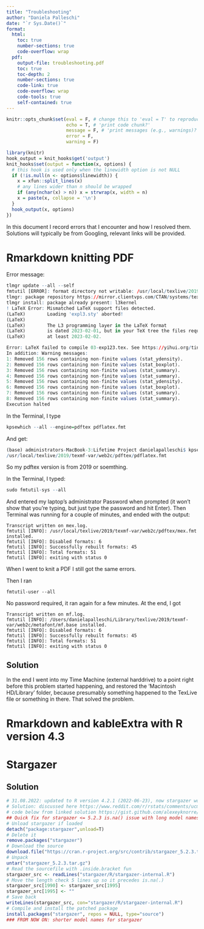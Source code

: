 ```yaml
---
title: "Troubleshooting"
author: "Daniela Palleschi"
date: "`r Sys.Date()`"
format: 
  html:
    toc: true
    number-sections: true
    code-overflow: wrap
  pdf:
    output-file: troubleshooting.pdf
    toc: true
    toc-depth: 2
    number-sections: true
    code-link: true
    code-overflow: wrap
    code-tools: true
    self-contained: true
---
```


```r
knitr::opts_chunk$set(eval = F, # change this to 'eval = T' to reproduce the analyses; make sure to comment out 
                      echo = T, # 'print code chunk?'
                      message = F, # 'print messages (e.g., warnings)?'
                      error = F,
                      warning = F)
```

```r
library(knitr)
hook_output = knit_hooks$get('output')
knit_hooks$set(output = function(x, options) {
  # this hook is used only when the linewidth option is not NULL
  if (!is.null(n <- options$linewidth)) {
    x = xfun::split_lines(x)
    # any lines wider than n should be wrapped
    if (any(nchar(x) > n)) x = strwrap(x, width = n)
    x = paste(x, collapse = '\n')
  }
  hook_output(x, options)
})
```

In this document I record errors that I encounter and how I resolved them. Solutions will typically be from Googling, relevant links will be provided.


# Rmarkdown knitting PDF

Error message:

```r
tlmgr update --all --self
fmtutil [ERROR]: format directory not writable: /usr/local/texlive/2019/texmf-var/web2c
tlmgr: package repository https://mirror.clientvps.com/CTAN/systems/texlive/tlnet (not verified: gpg unavailable)
tlmgr install: package already present: l3kernel
! LaTeX Error: Mismatched LaTeX support files detected.
(LaTeX)        Loading 'expl3.sty' aborted!
(LaTeX)        
(LaTeX)        The L3 programming layer in the LaTeX format
(LaTeX)        is dated 2023-02-01, but in your TeX tree the files require
(LaTeX)        at least 2023-02-02.

Error: LaTeX failed to compile 03-exp123.tex. See https://yihui.org/tinytex/r/#debugging for debugging tips. See 03-exp123.log for more info.
In addition: Warning messages:
1: Removed 156 rows containing non-finite values (stat_ydensity). 
2: Removed 156 rows containing non-finite values (stat_boxplot). 
3: Removed 156 rows containing non-finite values (stat_summary). 
4: Removed 156 rows containing non-finite values (stat_summary). 
5: Removed 156 rows containing non-finite values (stat_ydensity). 
6: Removed 156 rows containing non-finite values (stat_boxplot). 
7: Removed 156 rows containing non-finite values (stat_summary). 
8: Removed 156 rows containing non-finite values (stat_summary). 
Execution halted
```

In the Terminal, I type

```r
kpsewhich --all --engine=pdftex pdflatex.fmt
```

And get:

```r
(base) administrators-MacBook-3:Lifetime Project danielapalleschi$ kpsewhich --all --engine=pdftex pdflatex.fmt
/usr/local/texlive/2019/texmf-var/web2c/pdftex/pdflatex.fmt
```

So my pdftex version is from 2019 or soemthing.

In the Terminal, I typed:

```r
sudo fmtutil-sys --all
```

And entered my laptop's administrator Password when prompted (it won't show that you're typing, but just type the password and hit Enter). Then Terminal was running for a couple of minutes, and ended with the output:

```
Transcript written on mex.log.
fmtutil [INFO]: /usr/local/texlive/2019/texmf-var/web2c/pdftex/mex.fmt installed.
fmtutil [INFO]: Disabled formats: 6
fmtutil [INFO]: Successfully rebuilt formats: 45
fmtutil [INFO]: Total formats: 51
fmtutil [INFO]: exiting with status 0
```

When I went to knit a PDF I still got the same errors.

Then I ran 

```
fmtutil-user --all
```

No password required, it ran again for a few minutes. At the end, I got

```
Transcript written on mf.log.
fmtutil [INFO]: /Users/danielapalleschi/Library/texlive/2019/texmf-var/web2c/metafont/mf.base installed.
fmtutil [INFO]: Disabled formats: 6
fmtutil [INFO]: Successfully rebuilt formats: 45
fmtutil [INFO]: Total formats: 51
fmtutil [INFO]: exiting with status 0
```

## Solution

In the end I went into my Time Machine (external harddrive) to a point right before this problem started happening, and restored the 'Macintosh HD/Library' folder, because presumably something happened to the TexLive file or something in there. That solved the problem.

# Rmarkdown and kableExtra with R version 4.3

# Stargazer

## Solution


```r
# 31.08.2022: updated to R version 4.2.1 (2022-06-23), now stargazer won't compile tables where model names are too long
# Solution: discussed here https://www.reddit.com/r/rstats/comments/ucmtdn/issue_with_stargazer_package_after_update_to_r_420/
# code below from linked solution https://gist.github.com/alexeyknorre/b0780836f4cec04d41a863a683f91b53
## Quick fix for stargazer <= 5.2.3 is.na() issue with long model names in R >= 4.2
# Unload stargazer if loaded
detach("package:stargazer",unload=T)
# Delete it
remove.packages("stargazer")
# Download the source
download.file("https://cran.r-project.org/src/contrib/stargazer_5.2.3.tar.gz", destfile = "stargazer_5.2.3.tar.gz")
# Unpack
untar("stargazer_5.2.3.tar.gz")
# Read the sourcefile with .inside.bracket fun
stargazer_src <- readLines("stargazer/R/stargazer-internal.R")
# Move the length check 5 lines up so it precedes is.na(.)
stargazer_src[1990] <- stargazer_src[1995]
stargazer_src[1995] <- ""
# Save back
writeLines(stargazer_src, con="stargazer/R/stargazer-internal.R")
# Compile and install the patched package
install.packages("stargazer", repos = NULL, type="source")
### FROM NOW ON: shorter model names for stargazer

```